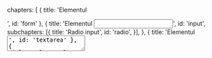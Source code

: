  chapters: [
    { title: 'Elementul <form>', id: 'form' },
    {
      title: 'Elementul <input>',
      id: 'input',
      subchapters: [{
        title: 'Radio input',
        id: 'radio',
      }],
    },
    { title: 'Elementul <textarea>', id: 'textarea' },
    { title: 'Elementul <select>', id: 'select' },
    {
      title: 'Bune practici',
      id: 'bune-practici',
      subchapters: [{
        title: 'Elementul <label>',
        id: 'label',
      }, {
        title: 'Submit button',
        id: 'submit-button',
      }],
    },
  ],
};

{<LessonCover>
  <img
    width="2400"
    style={{ aspectRatio: '2400/1260' }}
    alt="Doodle cu elemente din formulare"
    src={`${SCOPE.CLOUDFRONT_PUBLIC}/public/seo/forms_2400w.jpg`}
  />
</LessonCover>}
{<LessonFirstSentence> Formularele sunt o parte esențială a Internetului, oferindu-le utilizatorilor un mod dinamic de a interacționa cu paginile pe care le vizitează. Fie că te-ai conectat  pe Github să lucrezi la un proiect interesant sau ți-ai comandat un nou articol de îmbrăcăminte, cu siguranță ai completat un formular. </LessonFirstSentence>}

<section>
<LessonHeading as="h2" id={CONFIG.chapters[0].id}>
    {CONFIG.chapters[0].title}
</LessonHeading>

 Indiferent de scopul pentru care construiești un formular, vei folosi elementul <strong className="strong formatted">{'<form>'} </strong> pentru a grupa câmpurile pe care utilizatorii le pot completa. Spre exemplu, așa arată un scurt formular de autentificare: 
 
  <Sandpack {...SCOPE.examples['G8stNLOCA3']} />

{<LessonTip> Poate ai observat că în exemplul de mai sus avem mai multe elemente <FormattedText as="span"> {'<label>'} </FormattedText> iar la final un buton cu <FormattedText as="span">type="submit"</FormattedText>. Deși nu sunt obligatorii, sunt
<strong> bune practici</strong> despre care vorbim <a href="#bune-practici"> mai jos în articol. </a> </LessonTip>}

</section>

<section>

<LessonHeading as="h2" id={CONFIG.chapters[1].id}>
          {CONFIG.chapters[1].title}
</LessonHeading>

Este cel mai popular element folosit în formulare iar prin atributul <FormattedText as="strong"> type="" </FormattedText> putem controla cum se comportă acesta.

Mai jos avem o colecție de input-uri, fiecare cu altă valoare pentru atributul <strong>type</strong>, ce ne permit să completăm cu text, parole, date calendaristice, să încărcăm fișiere sau să alegem culori:

<Sandpack {...SCOPE.examples['LKrsseYGYg']} />

{<LessonTip> Pentru a vedea toate valorile posibile pentru atributul <span className="text-bold">type</span>, accesează <a href="https://developer.mozilla.org/en-US/docs/Web/HTML/Element/input#input_types" target="_blank" rel="noreferrer"> documentația de pe MDN</a>. </LessonTip>}

Alte atribute pe care le vei folosi zi de zi pentru elementul <FormattedText as="span"> {'<input>'} </FormattedText> sunt:

<dl>
    <dt className="text-bold"> required </dt>
    <dd className="mb-4"> marchează câmpul ca fiind obligatoriu. </dd>

    <dt className="text-bold"> disabled </dt>
    <dd className="mb-4"> este folosit în cazul în care vrem ca un câmp să nu mai fie editabil. </dd>

    <dt className="text-bold"> placeholder </dt>
    <dd className="mb-4"> reprezintă textul din input când nu există nicio valoare în el. În momentul în care începi să scrii în input, acest placeholder dispare. </dd>

    <dt className="text-bold"> name </dt>
    <dd className="mb-4"> este folosit pentru a identifica datele din formular. Ne vom folosi de el fie pe FrontEnd (JavaScript) fie pe BackEnd pentru a accesa datele din formular. </dd>

    <dt className="text-bold"> value </dt>
    <dd className="mb-4"> pentru a avea o valoare precompletată. Utilizatorul o poate schimba dacă nu e prezent atributul <FormattedText as="span">disabled</FormattedText>. </dd>

    <dt className="text-bold"> autofocus </dt>
    <dd className="mb-4"> indică dacă câmpul ar trebui să fie "focused" sau nu. </dd>

    <dt className="text-bold"> inputmode </dt>
    <dd className="mb-4"> atributul acesta indică tipul de tastatură virtuală care îi va apărea utilizatorului când intră de pe telefon. </dd>
</dl>

Mai sus le-am enumerat, dar hai să le și vedem în acțiune:

<Sandpack {...SCOPE.examples['am5mPMGCKo']} />

<section>
    <LessonHeading as="h3" id={CONFIG.chapters[1].subchapters[0].id}>
      {CONFIG.chapters[1].subchapters[0].title}
    </LessonHeading>

Un input ceva mai special decât celelalte este <FormattedText as="span"> {'<input type="radio">'} </FormattedText>. Îl vom folosi pentru a alege o singură opțiune din mai multe posibilități predefinite:

<Sandpack {...SCOPE.examples['eUKMBAmfBl']} />
          
Cheia funcționalității de mai sus este atributul <FormattedText as="span">name=""</FormattedText> care are aceeași valoare pentru inputurile ce le vrem grupate. Mai mult, atributul <FormattedText as="span"> checked </FormattedText> îl putem folosi pentru a avea o anumită opțiune preselectată.

      </section>
  </section>
<section>

<LessonHeading as="h2" id={CONFIG.chapters[2].id}>
          {CONFIG.chapters[2].title}
</LessonHeading>

Este similar cu <FormattedText as="span">{'<input type="text" />'}</FormattedText> doar că permite completarea cu text pe mai multe linii:

<Sandpack {...SCOPE.examples['fkeSdRMw29']} />

{<LessonTip> Toate atributele menționate la input-uri (în afară de <FormattedText as="span">type=""</FormattedText>) sunt valabile și pentru <FormattedText as="span">{'<textarea>'}</FormattedText> </LessonTip>}
</section>
<section>
  <LessonHeading as="h2" id={CONFIG.chapters[3].id}>
    {CONFIG.chapters[3].title}
  </LessonHeading>

Cu ajutorul elementului <FormattedText as="span"> {'<select>'} </FormattedText> îi oferim utilizatorului un "dropdown menu" cu o listă de opțiuni din care poate alege. Gândește-te spre exemplu la un formular de înregistrare în care trebuie să alegi țara de origine:

<Sandpack {...SCOPE.examples['QovE3Y09gJ']} />

Opțiunile le specificăm prin elementul <FormattedText as="span">{'<option>'}</FormattedText> care trebuie să primească atributul <FormattedText as="span">value=""</FormattedText> iar opțional și atributul <FormattedText as="span">selected</FormattedText> pentru a preselecta opțiunea.

{<LessonTip> Pe lângă atributele menționate mai sus - multe dintre ele fiind valide pentru elementul select - mai avem și atributul <FormattedText as="span">multiple</FormattedText> pentru a permita selecție multiplă. </LessonTip>}

</section>
<section>
    <LessonHeading as="h2" id={CONFIG.chapters[4].id}>
      {CONFIG.chapters[4].title}
    </LessonHeading>
  
Așa cum sugerează și numele sunt tehnici de programare care indică cum ar trebui să faci anumite lucruri pentru a avea un rezultat cât mai bun și calitativ.

<section>
  <LessonHeading as="h3" id={CONFIG.chapters[4].subchapters[0].id}>
    {CONFIG.chapters[4].subchapters[0].title}
  </LessonHeading>

 Cu ajutorul acestui element asociem o descriere unui câmp din formular. Sunt două metode prin care putem folosi corect un <span className="text-bold">label</span>:

 {<List as="ol" variant="checkmark">
          <li> prin atributul <FormattedText as="span">for=""</FormattedText> care trebuie să aibă aceeași valoare cu atributul <FormattedText as="span">id=""</FormattedText> al inputului asociat:
          <Highlight
              className="my-5"
              language="html"
              code={`<label for="usernameInput"> Username * </label>
<input id="usernameInput" name="username" type="text" required />`}
            /> </li>
          <li> adăugând inputul direct în label:
            <Highlight
              className="my-5"
              language="html"
              code={`<label>
<span> Username * </span>
<input id="usernameInput" name="username" type="text" required />
</label>`}
            /> </li>
  </List>}

Este recomandat să adaugăm un label fiecărui <FormattedText as="span">{'<input>'}</FormattedText> pentru că:

{<List as="ol" variant="checkmark">
      <li> utilizatorului îi va fi mai ușor să înțeleagă ce trebuie completat, iar spre deosebire de un <strong> placeholder </strong> textul rămâne vizibil și după ce începi să scrii
      </li>
      <li className="mt-4"> dacă apăsăm pe label se va focusa/selecta inputul, lucru extrem de util <strong> mai ales pentru dispozitive mobile</strong>.

      Încearcă și tu în demo-ul de mai jos unde primele 2 radio-uri nu au label, deci trebuie să dai click exact pe ele, spre deosebire de următoarele pe care le poți selecta apăsând și pe text:

        <div className="mt-4">
          <Sandpack {...SCOPE.examples['x3gIfbpgyx']} />
        </div>
      </li>
    </List>}

    </section>
    <section>
      <LessonHeading as="h3" id={CONFIG.chapters[4].subchapters[1].id}>
        {CONFIG.chapters[4].subchapters[1].title}
      </LessonHeading>
            
      O altă bună practică este ca fiecare formular să conțină la final un <FormattedText as="span">{'<button type="submit">'}</FormattedText>.
          
      Pe lângă faptul că dând click pe el vom trimite formularul, vom putea să-l trimitem și apăsând <FormattedText as="span">↪ ENTER</FormattedText> în oricare input. O interacțiune pe care sigur o folosești zi de zi, dar care ar fi mai greu de implementat fără acest element.

      <Sandpack {...SCOPE.examples['sYko7ZaE5P']} />
</section>

</section>

